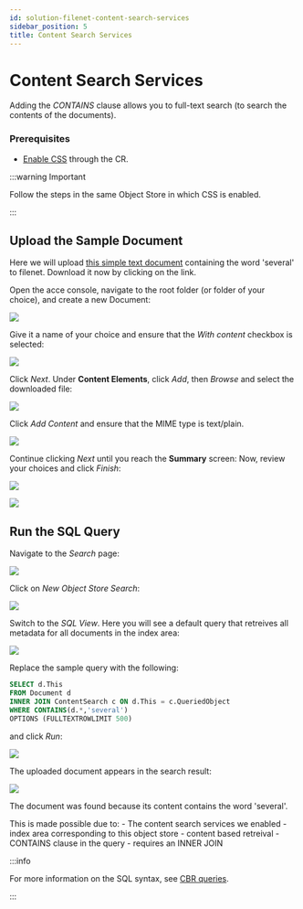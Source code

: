 ```yaml
---
id: solution-filenet-content-search-services
sidebar_position: 5
title: Content Search Services
---
```


# Content Search Services

Adding the _CONTAINS_ clause allows you to full-text search (to search the contents of the documents).

### Prerequisites

- [Enable CSS](../Deploy/solution-deploy-operator#enabling-content-search-services) through the CR. 

:::warning Important

Follow the steps in the same Object Store in which CSS is enabled.

:::

## Upload the Sample Document

Here we will upload [this simple text document](https://github.ibm.com/ibm-client-engineering/solution-filenet-aws/files/1252245/doc.txt) containing the word 'several' to filenet. Download it now by clicking on the link.

Open the acce console, navigate to the root folder (or folder of your choice), and create a new Document:

![](https://media.github.ibm.com/user/436100/files/559342cd-45dc-4d88-9396-c0fe55e7ec93)

Give it a name of your choice and ensure that the _With content_ checkbox is selected:

![](https://media.github.ibm.com/user/436100/files/abae3d49-bce2-45ad-a83b-67d2009b5200)

Click _Next_. Under **Content Elements**, click _Add_, then _Browse_ and select the downloaded file:

![](https://media.github.ibm.com/user/436100/files/d2160270-596e-4ba0-b0be-a4bcbf981736)

Click _Add Content_ and ensure that the MIME type is text/plain.

![](https://media.github.ibm.com/user/436100/files/c3b21871-2598-45fd-b8bd-c9d7a0071e6f)

Continue clicking _Next_ until you reach the **Summary** screen: Now, review your choices and click _Finish_:

![](https://media.github.ibm.com/user/436100/files/86e8219d-29db-4ddc-9526-cd626adbc9a3)

![](https://media.github.ibm.com/user/436100/files/7b1b7bfe-57af-449b-aefb-35af14f8e188)

## Run the SQL Query

Navigate to the _Search_ page:

![](https://media.github.ibm.com/user/436100/files/549ea01a-dd0c-4f6a-b7fb-3c5c66081182)

Click on _New Object Store Search_:

![](https://media.github.ibm.com/user/436100/files/89369fb4-d651-4dcf-bbd3-7632a25c16e7)

Switch to the _SQL View_. Here you will see a default query that retreives all metadata for all documents in the index area:

![](https://media.github.ibm.com/user/436100/files/c03f3f6c-2520-4ed2-bc3a-d0ecf10c6b92)

Replace the sample query with the following:

```SQL
SELECT d.This
FROM Document d 
INNER JOIN ContentSearch c ON d.This = c.QueriedObject
WHERE CONTAINS(d.*,'several')
OPTIONS (FULLTEXTROWLIMIT 500)
```

and click _Run_:

![](https://media.github.ibm.com/user/436100/files/dff994dc-db7c-44d4-8255-b41607ee9495)

The uploaded document appears in the search result:

![](https://media.github.ibm.com/user/436100/files/920d3400-490f-4732-a2fb-3fe707f88c1c)

The document was found because its content contains the word 'several'. 

This is made possible due to:
    - The content search services we enabled
        - index area corresponding to this object store 
        - content based retreival
    - CONTAINS clause in the query
        - requires an INNER JOIN

:::info

For more information on the SQL syntax, see [CBR queries](https://www.ibm.com/docs/en/filenet-p8-platform/5.5.11?topic=reference-cbr-queries).

:::